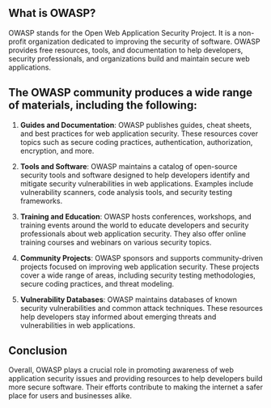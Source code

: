 ## What is OWASP?

OWASP stands for the Open Web Application Security Project. It is a non-profit organization dedicated to improving the security of software. OWASP provides free resources, tools, and documentation to help developers, security professionals, and organizations build and maintain secure web applications.

## The OWASP community produces a wide range of materials, including the following:


1. **Guides and Documentation**: OWASP publishes guides, cheat sheets, and best practices for web application security. These resources cover topics such as secure coding practices, authentication, authorization, encryption, and more.

2. **Tools and Software**: OWASP maintains a catalog of open-source security tools and software designed to help developers identify and mitigate security vulnerabilities in web applications. Examples include vulnerability scanners, code analysis tools, and security testing frameworks.

3. **Training and Education**: OWASP hosts conferences, workshops, and training events around the world to educate developers and security professionals about web application security. They also offer online training courses and webinars on various security topics.

4. **Community Projects**: OWASP sponsors and supports community-driven projects focused on improving web application security. These projects cover a wide range of areas, including security testing methodologies, secure coding practices, and threat modeling.

5. **Vulnerability Databases**: OWASP maintains databases of known security vulnerabilities and common attack techniques. These resources help developers stay informed about emerging threats and vulnerabilities in web applications.

## Conclusion
Overall, OWASP plays a crucial role in promoting awareness of web application security issues and providing resources to help developers build more secure software. Their efforts contribute to making the internet a safer place for users and businesses alike.
